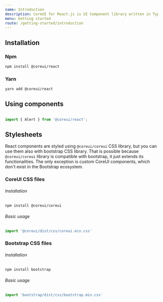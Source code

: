 ```yaml
---
name: Introduction
description: CoreUI for React.js is UI Component library written in TypeScript, and ready for your next React.js project. Learn how to include CoreUI for React.js in your project.
menu: Getting started
route: /getting-started/introduction
---
```


## Installation

### Npm

```bash
npm install @coreui/react
```

### Yarn

```bash
yarn add @coreui/react
```

## Using components

```jsx

import { Alert } from '@coreui/react';

```

## Stylesheets

React components are styled using `@coreui/coreui` CSS library, but you can use them also with bootstrap CSS library. That is possible because `@coreui/coreui` library is compatible with bootstrap, it just extends its functionalities. The only exception is custom CoreUI components, which don't exist in the Bootstrap ecosystem.

### CoreUI CSS files

###### Installation

```bash
npm install @coreui/coreui
```

###### Basic usage

```js
import '@coreui/dist/css/coreui.min.css'
```

### Bootstrap CSS files

###### Installation

```bash
npm install bootstrap
```

###### Basic usage

```js
import 'bootstrap/dist/css/bootstrap.min.css'
```